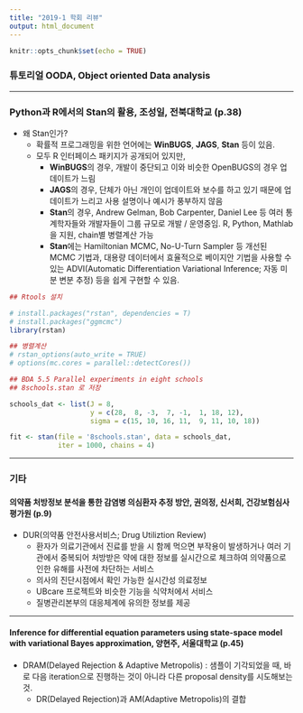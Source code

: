 ```yaml
---
title: "2019-1 학회 리뷰"
output: html_document
---
```


```r
knitr::opts_chunk$set(echo = TRUE)
```

### 튜토리얼 OODA, Object oriented Data analysis

---

### Python과 R에서의 Stan의 활용, 조성일, 전북대학교 (p.38)

- 왜 Stan인가?
    - 확률적 프로그래밍을 위한 언어에는 **WinBUGS**, **JAGS**, **Stan** 등이 있음.
    - 모두 R 인터페이스 패키지가 공개되어 있지만,
        - **WinBUGS**의 경우, 개발이 중단되고 이와 비슷한 OpenBUGS의 경우 업데이트가 느림
        - **JAGS**의 경우, 단체가 아닌 개인이 업데이트와 보수를 하고 있기 때문에 업데이트가 느리고 사용 설명이나 예시가 풍부하지 않음
        - **Stan**의 경우, Andrew Gelman, Bob Carpenter, Daniel Lee 등 여러 통계학자들와 개발자들이 그룹 규모로 개발 / 운영중임. R, Python, Mathlab을 지원, chain별 병렬계산 가능
        - **Stan**에는 Hamiltonian MCMC, No-U-Turn Sampler 등 개선된 MCMC 기법과, 대용량 데이터에서 효율적으로 베이지안 기법을 사용할 수 있는 ADVI(Automatic Differentiation Variational Inference; 자동 미분 변분 추정) 등을 쉽게 구현할 수 있음. 

```r
## Rtools 설치

# install.packages("rstan", dependencies = T)
# install.packages("ggmcmc")
library(rstan)

## 병렬계산
# rstan_options(auto_write = TRUE)
# options(mc.cores = parallel::detectCores())

## BDA 5.5 Parallel experiments in eight schools
## 8schools.stan 로 저장
```

```r
schools_dat <- list(J = 8, 
                    y = c(28,  8, -3,  7, -1,  1, 18, 12),
                    sigma = c(15, 10, 16, 11,  9, 11, 10, 18))

fit <- stan(file = '8schools.stan', data = schools_dat, 
            iter = 1000, chains = 4)
```

---

### 기타
#### 의약품 처방정보 분석을 통한 감염병 의심환자 추정 방안, 권의정, 신서희, 건강보험심사평가원 (p.9)
- DUR(의약품 안전사용서비스; Drug Utiliztion Review)
    - 환자가 의료기관에서 진료를 받을 시 함께 먹으면 부작용이 발생하거나 여러 기관에서 중복되어 처방받은 약에 대한 정보를 실시간으로 체크하여 의약품으로 인한 유해를 사전에 차단하는 서비스
    - 의사의 진단시점에서 확인 가능한 실시간성 의료정보
    - UBcare 프로젝트와 비슷한 기능을 식약처에서 서비스
    - 질병관리본부의 대응체계에 유의한 정보를 제공

---
    
#### Inference for differential equation parameters using state-space model with variational Bayes approximation, 양현주, 서울대학교 (p.45)
- DRAM(Delayed Rejection & Adaptive Metropolis) : 샘플이 기각되었을 때, 바로 다음 iteration으로 진행하는 것이 아니라 다른 proposal density를 시도해보는 것.
    - DR(Delayed Rejection)과 AM(Adaptive Metropolis)의 결합